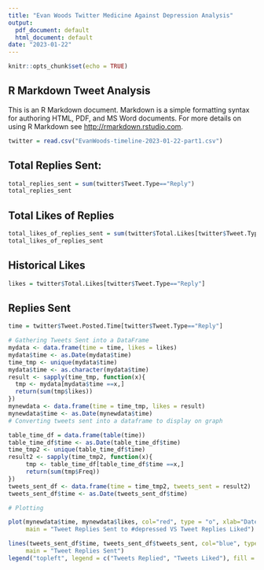 ```yaml
---
title: "Evan Woods Twitter Medicine Against Depression Analysis"
output:
  pdf_document: default
  html_document: default
date: "2023-01-22"
---
```


```r
knitr::opts_chunk$set(echo = TRUE)
```

## R Markdown Tweet Analysis

This is an R Markdown document. Markdown is a simple formatting syntax for authoring HTML, PDF, and MS Word documents. For more details on using R Markdown see <http://rmarkdown.rstudio.com>.
```r
twitter = read.csv("EvanWoods-timeline-2023-01-22-part1.csv")
```
## Total Replies Sent:

```r
total_replies_sent = sum(twitter$Tweet.Type=="Reply")
total_replies_sent
```

## Total Likes of Replies
```r
total_likes_of_replies_sent = sum(twitter$Total.Likes[twitter$Tweet.Type=="Reply"])
total_likes_of_replies_sent
```
## Historical Likes
```r
likes = twitter$Total.Likes[twitter$Tweet.Type=="Reply"]
```
## Replies Sent 
```r
time = twitter$Tweet.Posted.Time[twitter$Tweet.Type=="Reply"]
```
```r
# Gathering Tweets Sent into a DataFrame
mydata <- data.frame(time = time, likes = likes)
mydata$time <- as.Date(mydata$time)
time_tmp <- unique(mydata$time)
mydata$time <- as.character(mydata$time)
result <- sapply(time_tmp, function(x){
  tmp <- mydata[mydata$time ==x,]
  return(sum(tmp$likes))
})
mynewdata <- data.frame(time = time_tmp, likes = result)
mynewdata$time <- as.Date(mynewdata$time)
# Converting tweets sent into a dataframe to display on graph

table_time_df = data.frame(table(time))
table_time_df$time <- as.Date(table_time_df$time)
time_tmp2 <- unique(table_time_df$time)
result2 <- sapply(time_tmp2, function(x){
     tmp <- table_time_df[table_time_df$time ==x,]
     return(sum(tmp$Freq))
})
tweets_sent_df <- data.frame(time = time_tmp2, tweets_sent = result2)
tweets_sent_df$time <- as.Date(tweets_sent_df$time)

# Plotting

plot(mynewdata$time, mynewdata$likes, col="red", type = "o", xlab="Date", ylab="Count",ylim=c(0,110),
     main = "Tweet Replies Sent to #depressed VS Tweet Replies Liked")

lines(tweets_sent_df$time, tweets_sent_df$tweets_sent, col="blue", type = "o", 
     main = "Tweet Replies Sent")
legend("topleft", legend = c("Tweets Replied", "Tweets Liked"), fill = c("blue", "red"))
```
